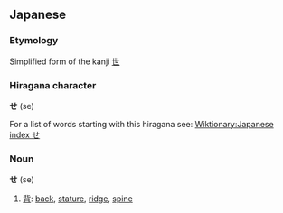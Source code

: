 == Japanese ==
===Etymology===
Simplified form of the kanji [[世]]

===Hiragana character===
'''せ''' (se)

For a list of words starting with this hiragana see: [[Wiktionary:Japanese index せ]]

===Noun===
'''せ''' (se)

# [[背]]: [[back]], [[stature]], [[ridge]], [[spine]]